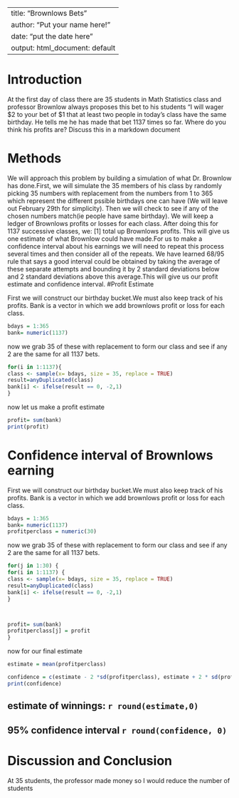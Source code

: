 ---
title: "Brownlows Bets"
author: "Put your name here!"
date: "put the date here"
output: html_document: default
 ---

<!-- We recommend you use git branches -- create a separate branch for each major section i.e. Introduction, Methods, Results, Inferential Results, and Discussion and Conclusions - leave the YAML block untouched until the final merge where you put in your own name !-->

# Introduction

<!--In this section you explain what you are trying to show.  Where did the data come from?  What is the research or other question you are trying to answer?!-->

 At the first day of class there are 35 students in Math Statistics class and professor Brownlow always proposes this bet to his students "I will wager $2 to your bet of $1 that at least two people in today's class have  the same birthday.  He tells me he has made that bet 1137 times so far. Where do you think his profits are? Discuss this in a markdown document

# Methods

<!--Decide on your methods:  In this section explain the approach you will take to attack the issue --- how will you decide on a likely estimate of professor Brownlow's earnings or losses after 1137 bets. Also explain how you construct a 95% confidence interval about your estimate of his winnings !-->

We will approach this problem by building a simulation of what Dr. Brownlow has done.First, we will simulate the 35 members of his class by randomly picking 35 numbers with replacement from the numbers from 1 to 365 which represent the different pssible birthdays one can have (We will leave out February 29th for simplicity).
Then we will check to see if any of the chosen numbers match(ie people have same birthday). We will keep a ledger of Brownlows profits or losses for each class. After doing this for 1137 successive classes, we: [1] total up Brownlows profits. This will give us one estimate of what Brownlow could have made.For us to make a confidence interval about his earnings we will need to repeat this process several times and then consider all of the repeats. We have learned 68/95 rule that says a good interval could be obtained by taking the average of these separate attempts and bounding it by 2 standard deviations below and 2 standard deviations above this average.This will give us our profit estimate and confidence interval.
#Profit Estimate

<!--Explain and display the results of your method of coming up with the estimate of professor Brownlows betting!-->
First we will construct our birthday bucket.We must also keep track of his profits. Bank is a vector in which we add brownlows profit or loss for each class.
```{r}
bdays = 1:365
bank= numeric(1137)
```
now we grab 35 of these with replacement to form our class and see if any 2 are the same for all 1137 bets.
```{r}
for(i in 1:1137){
class <- sample(x= bdays, size = 35, replace = TRUE)
result=anyDuplicated(class)
bank[i] <- ifelse(result == 0, -2,1)
}
```
now let us make a profit estimate
```{r}
profit= sum(bank)
print(profit)
```


# Confidence interval of Brownlows earning

<!--Explain and display your method of coming up with a 95% confidence interval of  professor Brownlows-->
 
First we will construct our birthday bucket.We must also keep track of his profits. Bank is a vector in which we add brownlows profit or loss for each class.
```{r}
bdays = 1:365
bank= numeric(1137)
profitperclass = numeric(30)
```
now we grab 35 of these with replacement to form our class and see if any 2 are the same for all 1137 bets.

```{r}
for(j in 1:30) {
for(i in 1:1137) {
class <- sample(x= bdays, size = 35, replace = TRUE)
result=anyDuplicated(class)
bank[i] <- ifelse(result == 0, -2,1)
}



profit= sum(bank)
profitperclass[j] = profit
}
``` 
now for our final estimate 
```{r}
estimate = mean(profitperclass)

confidence = c(estimate - 2 *sd(profitperclass), estimate + 2 * sd(profitperclass))
print(confidence)
```




## estimate of winnings: `r round(estimate,0)`    
## 95% confidence interval `r round(confidence, 0)`  

# Discussion and Conclusion

<!--Discussion and conclusion here.  If professor Brownlow is consistantly making or losing money how could he change his payout so that his profits center on zero?  Also discuss what size his class should be in order to have his current scheme balance at zero profit.!-->

At 35 students, the professor made money so I would reduce the number of students
